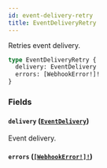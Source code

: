 ```yaml
---
id: event-delivery-retry
title: EventDeliveryRetry
---
```


Retries event delivery.

```graphql
type EventDeliveryRetry {
  delivery: EventDelivery
  errors: [WebhookError!]!
}
```

### Fields

#### `delivery` ([`EventDelivery`](../../../developer/api-reference/objects/event-delivery))

Event delivery.

#### `errors` ([`[WebhookError!]!`](../../../developer/api-reference/objects/webhook-error))
